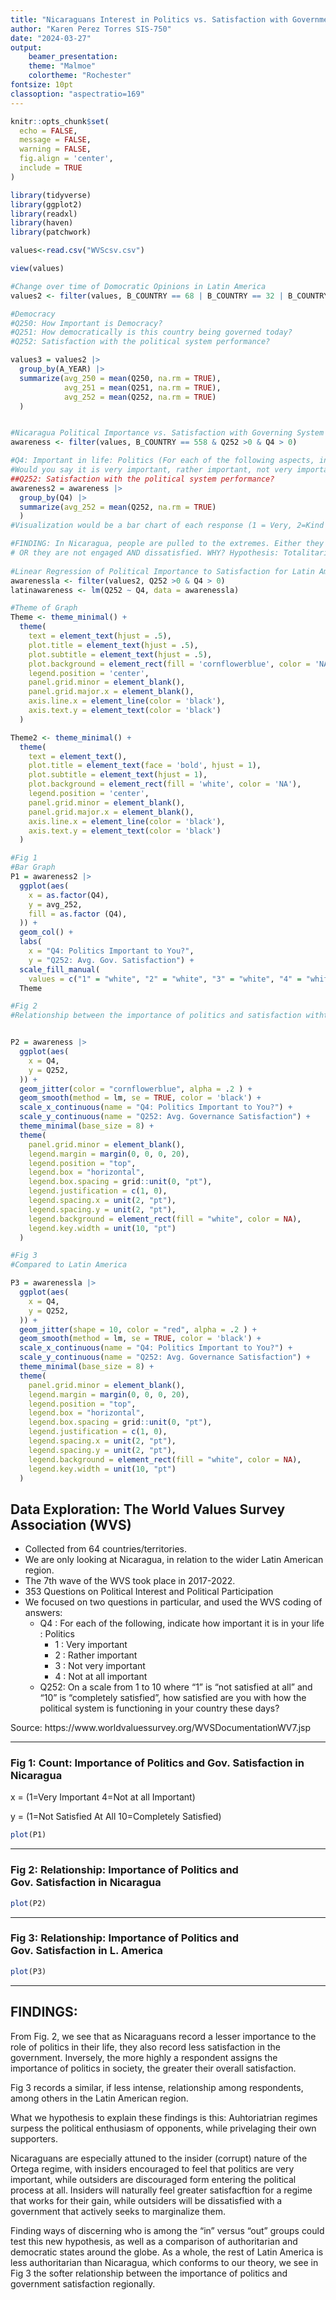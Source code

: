 ```yaml
---
title: "Nicaraguans Interest in Politics vs. Satisfaction with Government - Compared to Latin America"
author: "Karen Perez Torres SIS-750"
date: "2024-03-27"
output:
    beamer_presentation:
    theme: "Malmoe"
    colortheme: "Rochester"
fontsize: 10pt
classoption: "aspectratio=169"
---
```

```r
knitr::opts_chunk$set(
  echo = FALSE,
  message = FALSE,
  warning = FALSE,
  fig.align = 'center',
  include = TRUE
)
```

```r
library(tidyverse)
library(ggplot2)
library(readxl)
library(haven)
library(patchwork)
```


```r
values<-read.csv("WVScsv.csv")

view(values)

#Change over time of Domocratic Opinions in Latin America
values2 <- filter(values, B_COUNTRY == 68 | B_COUNTRY == 32 | B_COUNTRY == 76 | B_COUNTRY == 152 | B_COUNTRY == 170 |B_COUNTRY == 218 | B_COUNTRY == 484 | B_COUNTRY == 558 | B_COUNTRY == 604 | B_COUNTRY == 320 | B_COUNTRY == 862 | B_COUNTRY == 858) #Latin America

#Democracy
#Q250: How Important is Democracy?
#Q251: How democratically is this country being governed today?
#Q252: Satisfaction with the political system performance?

values3 = values2 |>
  group_by(A_YEAR) |>
  summarize(avg_250 = mean(Q250, na.rm = TRUE),
            avg_251 = mean(Q251, na.rm = TRUE),
            avg_252 = mean(Q252, na.rm = TRUE)
  )


#Nicaragua Political Importance vs. Satisfaction with Governing System in 2020?
awareness <- filter(values, B_COUNTRY == 558 & Q252 >0 & Q4 > 0)

#Q4: Important in life: Politics (For each of the following aspects, indicate how important it is in your life. 
#Would you say it is very important, rather important, not very important or not important at all?)
##Q252: Satisfaction with the political system performance?
awareness2 = awareness |>
  group_by(Q4) |>
  summarize(avg_252 = mean(Q252, na.rm = TRUE)
  )
#Visualization would be a bar chart of each response (1 = Very, 2=Kind of) with its avg Q252 response

#FINDING: In Nicaragua, people are pulled to the extremes. Either they are very engaged AND Satisfied
# OR they are not engaged AND dissatisfied. WHY? Hypothesis: Totalitarianism
  
#Linear Regression of Political Importance to Satisfaction for Latin America
awarenessla <- filter(values2, Q252 >0 & Q4 > 0)
latinawareness <- lm(Q252 ~ Q4, data = awarenessla)

#Theme of Graph
Theme <- theme_minimal() +
  theme(
    text = element_text(hjust = .5),
    plot.title = element_text(hjust = .5),
    plot.subtitle = element_text(hjust = .5),
    plot.background = element_rect(fill = 'cornflowerblue', color = 'NA'),
    legend.position = 'center',
    panel.grid.minor = element_blank(),
    panel.grid.major.x = element_blank(),
    axis.line.x = element_line(color = 'black'),
    axis.text.y = element_text(color = 'black')
  )

Theme2 <- theme_minimal() +
  theme(
    text = element_text(),
    plot.title = element_text(face = 'bold', hjust = 1),
    plot.subtitle = element_text(hjust = 1),
    plot.background = element_rect(fill = 'white', color = 'NA'),
    legend.position = 'center',
    panel.grid.minor = element_blank(),
    panel.grid.major.x = element_blank(),
    axis.line.x = element_line(color = 'black'),
    axis.text.y = element_text(color = 'black')
  )
```

```r
#Fig 1
#Bar Graph
P1 = awareness2 |>
  ggplot(aes(
    x = as.factor(Q4), 
    y = avg_252,
    fill = as.factor (Q4),
  )) +
  geom_col() +
  labs(
    x = "Q4: Politics Important to You?",
    y = "Q252: Avg. Gov. Satisfaction") +
  scale_fill_manual(
    values = c("1" = "white", "2" = "white", "3" = "white", "4" = "white")) +
  Theme

```

```r
#Fig 2
#Relationship between the importance of politics and satisfaction withthe political system in Nicaragua


P2 = awareness |>
  ggplot(aes(
    x = Q4,
    y = Q252,
  )) +
  geom_jitter(color = "cornflowerblue", alpha = .2 ) +
  geom_smooth(method = lm, se = TRUE, color = 'black') +
  scale_x_continuous(name = "Q4: Politics Important to You?") +
  scale_y_continuous(name = "Q252: Avg. Governance Satisfaction") +
  theme_minimal(base_size = 8) +
  theme(
    panel.grid.minor = element_blank(),
    legend.margin = margin(0, 0, 0, 20),
    legend.position = "top",
    legend.box = "horizontal",
    legend.box.spacing = grid::unit(0, "pt"),
    legend.justification = c(1, 0),
    legend.spacing.x = unit(2, "pt"),
    legend.spacing.y = unit(2, "pt"),
    legend.background = element_rect(fill = "white", color = NA),
    legend.key.width = unit(10, "pt")
  )

```

```r
#Fig 3
#Compared to Latin America

P3 = awarenessla |>
  ggplot(aes(
    x = Q4,
    y = Q252,
  )) + 
  geom_jitter(shape = 10, color = "red", alpha = .2 ) +
  geom_smooth(method = lm, se = TRUE, color = 'black') +
  scale_x_continuous(name = "Q4: Politics Important to You?") +
  scale_y_continuous(name = "Q252: Avg. Governance Satisfaction") +
  theme_minimal(base_size = 8) +
  theme(
    panel.grid.minor = element_blank(),
    legend.margin = margin(0, 0, 0, 20),
    legend.position = "top",
    legend.box = "horizontal",
    legend.box.spacing = grid::unit(0, "pt"),
    legend.justification = c(1, 0),
    legend.spacing.x = unit(2, "pt"),
    legend.spacing.y = unit(2, "pt"),
    legend.background = element_rect(fill = "white", color = NA),
    legend.key.width = unit(10, "pt")
  )
```


##  Data Exploration: The World Values Survey Association (WVS)
- Collected from 64 countries/territories.
- We are only looking at Nicaragua, in relation to the wider Latin American region.
- The 7th wave of the WVS took place in 2017-2022.
- 353 Questions on Political Interest and Political Participation
- We focused on two questions in particular, and used the WVS coding of answers:
  - Q4 : For each of the following, indicate how important it is in your life : Politics
    - 1 : Very important
    - 2 : Rather important
    - 3 : Not very important
    - 4 : Not at all important
  - Q252: On a scale from 1 to 10 where “1” is “not satisfied at all” and “10” is “completely satisfied”, how satisfied are you with how the political system is functioning in your country these days?

Source: https://www.worldvaluessurvey.org/WVSDocumentationWV7.jsp

---

### Fig 1: Count: Importance of Politics and Gov. Satisfaction in Nicaragua 
x = (1=Very Important 4=Not at all Important)

y = (1=Not Satisfied At All 10=Completely Satisfied)

```r
plot(P1)
``` 
---

### Fig 2: Relationship: Importance of Politics and Gov. Satisfaction in Nicaragua 

```r
plot(P2)
```

---

### Fig 3: Relationship:  Importance of Politics and Gov. Satisfaction in L. America

```r
plot(P3)
```

---

## FINDINGS:

From Fig. 2, we see that as Nicaraguans record a lesser importance to the role of politics in their life, they also record less satisfaction in the government. Inversely, the more highly a respondent assigns the importance of politics in society, the greater their overall satisfaction. 

Fig 3 records a similar, if less intense, relationship among respondents, among others in the Latin American region.

What we hypothesis to explain these findings is this:
Auhtoriatrian regimes surpess the political enthusiasm of opponents, while privelaging their own supporters. 

Nicaraguans are especially attuned to the insider (corrupt) nature of the Ortega regime, with insiders encouraged to feel that politics are very important, while outsiders are discouraged form entering the political process at all. Insiders will naturally feel greater satisfacftion for a regime that works for their gain, while outsiders will be dissatisfied with a government that actively seeks to marginalize them.

Finding ways of discerning who is among the "in" versus "out" groups could test this new hypothesis, as well as a comparison of authoritarian and democratic states around the globe. As a whole, the rest of Latin America is less authoritarian than Nicaragua, which conforms to our theory, we see in Fig 3 the softer relationship between the importance of politics and government satisfaction regionally.

